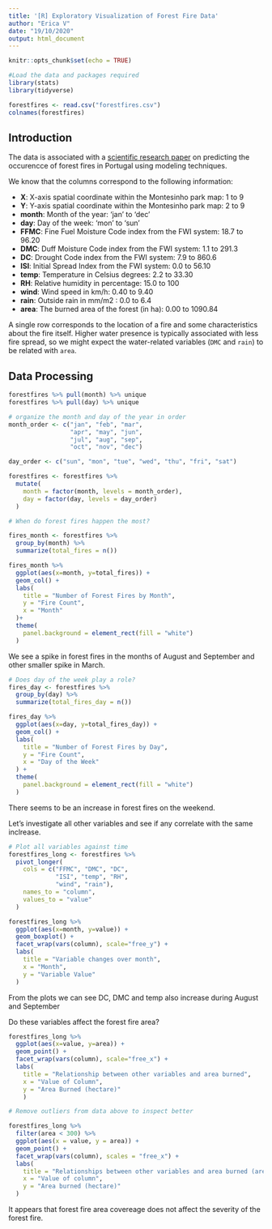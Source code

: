 ```yaml
---
title: '[R] Exploratory Visualization of Forest Fire Data'
author: "Erica V"
date: "19/10/2020"
output: html_document
---
```


```r
knitr::opts_chunk$set(echo = TRUE)
```
```r
#Load the data and packages required
library(stats)
library(tidyverse)

forestfires <- read.csv("forestfires.csv")
colnames(forestfires)
```

## Introduction
The data is associated with a [scientific research paper](http://www3.dsi.uminho.pt/pcortez/fires.pdf) on predicting the occurencce of forest fires in Portugal using modeling techniques.

We know that the columns correspond to the following information:

* **X**: X-axis spatial coordinate within the Montesinho park map: 1 to 9 
* **Y**: Y-axis spatial coordinate within the Montesinho park map: 2 to 9 
* **month**: Month of the year: 'jan' to 'dec' 
* **day**: Day of the week: 'mon' to 'sun' 
* **FFMC**: Fine Fuel Moisture Code index from the FWI system: 18.7 to 96.20 
* **DMC**: Duff Moisture Code index from the FWI system: 1.1 to 291.3 
* **DC**: Drought Code index from the FWI system: 7.9 to 860.6 
* **ISI**: Initial Spread Index from the FWI system: 0.0 to 56.10 
* **temp**: Temperature in Celsius degrees: 2.2 to 33.30 
* **RH**: Relative humidity in percentage: 15.0 to 100 
* **wind**: Wind speed in km/h: 0.40 to 9.40 
* **rain**: Outside rain in mm/m2 : 0.0 to 6.4 
* **area**: The burned area of the forest (in ha): 0.00 to 1090.84 

A single row corresponds to the location of a fire and some characteristics about the fire itself. Higher water presence is typically associated with less fire spread, so we might expect the water-related variables (`DMC` and `rain`) to be related with `area`.

## Data Processing

```r
forestfires %>% pull(month) %>% unique
forestfires %>% pull(day) %>% unique

# organize the month and day of the year in order
month_order <- c("jan", "feb", "mar",
                 "apr", "may", "jun", 
                 "jul", "aug", "sep", 
                 "oct", "nov", "dec")

day_order <- c("sun", "mon", "tue", "wed", "thu", "fri", "sat")

forestfires <- forestfires %>%
  mutate(
    month = factor(month, levels = month_order),
    day = factor(day, levels = day_order)
  )
```

```r
# When do forest fires happen the most?

fires_month <- forestfires %>%
  group_by(month) %>%
  summarize(total_fires = n())

fires_month %>%
  ggplot(aes(x=month, y=total_fires)) +
  geom_col() +
  labs(
    title = "Number of Forest Fires by Month",
    y = "Fire Count",
    x = "Month"
  )+
  theme(
    panel.background = element_rect(fill = "white")
  )
```

We see a spike in forest fires in the months of August and September and other smaller spike in March.

```r
# Does day of the week play a role?
fires_day <- forestfires %>%
  group_by(day) %>%
  summarize(total_fires_day = n())

fires_day %>%
  ggplot(aes(x=day, y=total_fires_day)) +
  geom_col() +
  labs(
    title = "Number of Forest Fires by Day",
    y = "Fire Count",
    x = "Day of the Week"
  ) +
  theme(
    panel.background = element_rect(fill = "white")
  )
```
There seems to be an increase in forest fires on the weekend.

Let's investigate all other variables and see if any correlate with the same inclrease.

```r
# Plot all variables against time
forestfires_long <- forestfires %>%
  pivot_longer(
    cols = c("FFMC", "DMC", "DC", 
             "ISI", "temp", "RH", 
             "wind", "rain"),
    names_to = "column",
    values_to = "value"
  )

forestfires_long %>%
  ggplot(aes(x=month, y=value)) +
  geom_boxplot() +
  facet_wrap(vars(column), scale="free_y") +
  labs(
    title = "Variable changes over month",
    x = "Month",
    y = "Variable Value"
  )
```

From the plots we can see DC, DMC and temp also increase during August and September

Do these variables affect the forest fire area?

```r
forestfires_long %>%
  ggplot(aes(x=value, y=area)) +
  geom_point() +
  facet_wrap(vars(column), scale="free_x") +
  labs(
    title = "Relationship between other variables and area burned",
    x = "Value of Column",
    y = "Area Burned (hectare)"
    )
```

```r
# Remove outliers from data above to inspect better

forestfires_long %>% 
  filter(area < 300) %>% 
  ggplot(aes(x = value, y = area)) +
  geom_point() +
  facet_wrap(vars(column), scales = "free_x") +
  labs(
    title = "Relationships between other variables and area burned (area < 300)",
    x = "Value of column",
    y = "Area burned (hectare)"
  )
```

It appears that forest fire area covereage does not affect the severity of the forest fire.